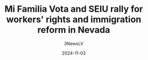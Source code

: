 ---
title: "Mi Familia Vota and SEIU rally for workers' rights and immigration reform in Nevada"
featuredImg: "https://news3lv.com/resources/media2/16x9/451/1320/8x0/90/665c0a80-476f-4822-9382-a494a2f40c31-mifamilia2.PNG"
type: "News Article"
url: "https://news3lv.com/news/local/mi-familia-vota-and-seiu-unite-for-voter-empowerment-in-north-las-vegas"
excerpt: "NORTH LAS VEGAS (KSNV) — Mi Familia Vota and the Service Employees International Union (SEIU) hosted a press conference and canvassing event on Sunday at the First African Methodist Episcopal Church."
date: 2024-11-03
author: 3NewsLV
tags:
  - Political Action
  - Solidarity
---